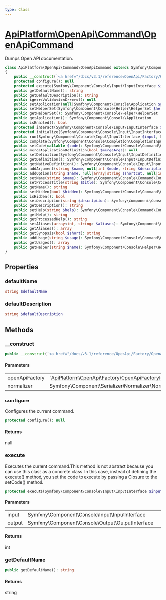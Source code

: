 ```yaml
---
type: Class
---
```


# [ApiPlatform\OpenApi\Command\OpenApiCommand](/docs/v3.1/reference/OpenApi/Command/OpenApiCommand)

Dumps Open API documentation.

```php
class ApiPlatform\OpenApi\Command\OpenApiCommand extends Symfony\Component\Console\Command\Command
{
    public __construct(`<a href="/docs/v3.1/reference/OpenApi/Factory/OpenApiFactoryInterface">ApiPlatform\OpenApi\Factory\OpenApiFactoryInterface</a>` $openApiFactory, Symfony\Component\Serializer\Normalizer\NormalizerInterface $normalizer)
    protected configure(): null
    protected execute(Symfony\Component\Console\Input\InputInterface $input, Symfony\Component\Console\Output\OutputInterface $output): int
    public getDefaultName(): string
    public getDefaultDescription(): string
    public ignoreValidationErrors(): null
    public setApplication(null|Symfony\Component\Console\Application $application): null
    public setHelperSet(Symfony\Component\Console\Helper\HelperSet $helperSet): null
    public getHelperSet(): Symfony\Component\Console\Helper\HelperSet
    public getApplication(): Symfony\Component\Console\Application
    public isEnabled(): bool
    protected interact(Symfony\Component\Console\Input\InputInterface $input, Symfony\Component\Console\Output\OutputInterface $output): null
    protected initialize(Symfony\Component\Console\Input\InputInterface $input, Symfony\Component\Console\Output\OutputInterface $output): null
    public run(Symfony\Component\Console\Input\InputInterface $input, Symfony\Component\Console\Output\OutputInterface $output): int
    public complete(Symfony\Component\Console\Completion\CompletionInput $input, Symfony\Component\Console\Completion\CompletionSuggestions $suggestions): null
    public setCode(callable $code): Symfony\Component\Console\Command\Command
    public mergeApplicationDefinition(bool $mergeArgs): null
    public setDefinition(Symfony\Component\Console\Input\InputDefinition|array $definition): Symfony\Component\Console\Command\Command
    public getDefinition(): Symfony\Component\Console\Input\InputDefinition
    public getNativeDefinition(): Symfony\Component\Console\Input\InputDefinition
    public addArgument(string $name, null|int $mode, string $description, $default): Symfony\Component\Console\Command\Command
    public addOption(string $name, null|array|string $shortcut, null|int $mode, string $description, $default): Symfony\Component\Console\Command\Command
    public setName(string $name): Symfony\Component\Console\Command\Command
    public setProcessTitle(string $title): Symfony\Component\Console\Command\Command
    public getName(): string
    public setHidden(bool $hidden): Symfony\Component\Console\Command\Command
    public isHidden(): bool
    public setDescription(string $description): Symfony\Component\Console\Command\Command
    public getDescription(): string
    public setHelp(string $help): Symfony\Component\Console\Command\Command
    public getHelp(): string
    public getProcessedHelp(): string
    public setAliases(array<int, string> $aliases): Symfony\Component\Console\Command\Command
    public getAliases(): array
    public getSynopsis(bool $short): string
    public addUsage(string $usage): Symfony\Component\Console\Command\Command
    public getUsages(): array
    public getHelper(string $name): Symfony\Component\Console\Helper\HelperInterface
}
```
## Properties
### defaultName

```php
string $defaultName
```




### defaultDescription

```php
string $defaultDescription
```




## Methods

### __construct



```php
public __construct(`<a href="/docs/v3.1/reference/OpenApi/Factory/OpenApiFactoryInterface">ApiPlatform\OpenApi\Factory\OpenApiFactoryInterface</a>` $openApiFactory, Symfony\Component\Serializer\Normalizer\NormalizerInterface $normalizer)
```

#### Parameters

<table><tbody>
<tr><td>openApiFactory</td><td>`<a href="/docs/v3.1/reference/OpenApi/Factory/OpenApiFactoryInterface">ApiPlatform\OpenApi\Factory\OpenApiFactoryInterface</a>`</td><td></td></tr><tr><td>normalizer</td><td>Symfony\Component\Serializer\Normalizer\NormalizerInterface</td><td></td></tr>
</tbody>
</table>

### configure

Configures the current command.

```php
protected configure(): null
```

#### Returns

null

### execute

Executes the current command.This method is not abstract because you can use this class
as a concrete class. In this case, instead of defining the
execute() method, you set the code to execute by passing
a Closure to the setCode() method.

```php
protected execute(Symfony\Component\Console\Input\InputInterface $input, Symfony\Component\Console\Output\OutputInterface $output): int
```

#### Parameters

<table><tbody>
<tr><td>input</td><td>Symfony\Component\Console\Input\InputInterface</td><td></td></tr><tr><td>output</td><td>Symfony\Component\Console\Output\OutputInterface</td><td></td></tr>
</tbody>
</table>

#### Returns

int

### getDefaultName



```php
public getDefaultName(): string
```

#### Returns

string
